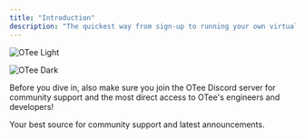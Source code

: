 ```yaml
---
title: "Introduction"
description: "The quickest way from sign-up to running your own virtual PLC"
---
```


<img
  className="block dark:hidden mx-auto"
  src="/images/OTee_black.svg"
  alt="OTee Light"
/>

<img
  className="hidden dark:block mx-auto"
  src="/images/OTee_white.svg"
  alt="OTee Dark"
/>

Before you dive in, also make sure you join the OTee Discord server for community support and the most direct access to OTee's engineers and developers!

<Card title="Join the OTee Discord Server" icon="discord" horizontal href="https://discord.gg/ysDhEY7D4e">
  Your best source for community support and latest announcements.
</Card>